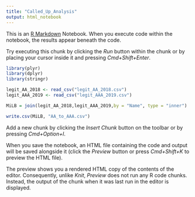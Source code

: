 ```yaml
---
title: "Called_Up_Analysis"
output: html_notebook
---
```


This is an [R Markdown](http://rmarkdown.rstudio.com) Notebook. When you execute code within the notebook, the results appear beneath the code. 

Try executing this chunk by clicking the *Run* button within the chunk or by placing your cursor inside it and pressing *Cmd+Shift+Enter*. 

```r
library(plyr)
library(dplyr)
library(stringr)

legit_AA_2018 <- read_csv("legit_AA_2018.csv")
legit_AAA_2019 <- read_csv("legit_AAA_2019.csv")

MiLB = join(legit_AA_2018,legit_AAA_2019,by = "Name", type = "inner")

write.csv(MiLB, "AA_to_AAA.csv")
```

Add a new chunk by clicking the *Insert Chunk* button on the toolbar or by pressing *Cmd+Option+I*.

When you save the notebook, an HTML file containing the code and output will be saved alongside it (click the *Preview* button or press *Cmd+Shift+K* to preview the HTML file). 

The preview shows you a rendered HTML copy of the contents of the editor. Consequently, unlike *Knit*, *Preview* does not run any R code chunks. Instead, the output of the chunk when it was last run in the editor is displayed.

